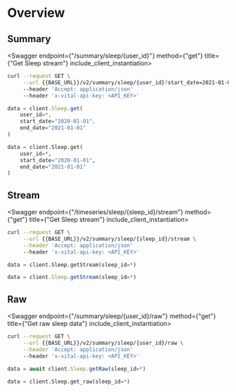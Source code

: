 
# Overview

## Summary

<Swagger endpoint={"/summary/sleep/{user_id}"} method={"get"} title={"Get Sleep stream"} include_client_instantiation>

```bash
curl --request GET \
     --url {{BASE_URL}}/v2/summary/sleep/{user_id}?start_date=2021-01-01&end_date=2021-02-01 \
     --header 'Accept: application/json'
     --header 'x-vital-api-key: <API_KEY>'
```

```js
data = client.Sleep.get(
    user_id=*,
    start_date="2020-01-01",
    end_date="2021-01-01"
)
```

```python
data = client.Sleep.get(
    user_id=*,
    start_date="2020-01-01",
    end_date="2021-01-01"
)
```

</Swagger>

## Stream

<Swagger endpoint={"/timeseries/sleep/{sleep_id}/stream"} method={"get"} title={"Get Sleep stream"} include_client_instantiation>

```bash
curl --request GET \
     --url {{BASE_URL}}/v2/summary/sleep/{sleep_id}/stream \
     --header 'Accept: application/json'
     --header 'x-vital-api-key: <API_KEY>'
```

```python
data = client.Sleep.getStream(sleep_id=*)
```

```js
data = client.Sleep.getStream(sleep_id=*)
```

</Swagger>

## Raw

<Swagger endpoint={"/summary/sleep/{user_id}/raw"} method={"get"} title={"Get raw sleep data"} include_client_instantiation>

```bash
curl --request GET \
     --url {{BASE_URL}}/v2/summary/sleep/{user_id}/raw \
     --header 'Accept: application/json'
     --header 'x-vital-api-key: <API_KEY>'
```

```js
data = await client.Sleep.getRaw(sleep_id=*)
```

```python
data = client.Sleep.get_raw(sleep_id=*)
```

</Swagger>
